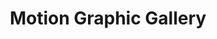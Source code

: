 ---
title: "Motion Graphic Gallery"
date:
image:
tools:
description: ""
positives:
- Got familiarity with the Adobe Creative Suite as well as being able to see a designer -> dev workflow through to fruition
negatives:
- I lost access to the company's Adobe Cloud shortly after this project, making adjustments and improvement much more difficult.
- The source icons in our application were all different sizes and as such made editing them in post look a bit funky.
notes:
- This is more of a test than a completed project, but I wanted to add it to prove I'm capable of the full workflow
- If I had the tools or the time, this would likely be a finishing touch on a functional interface.
demoUrl: /project-sites/lottie-project/index.html
---